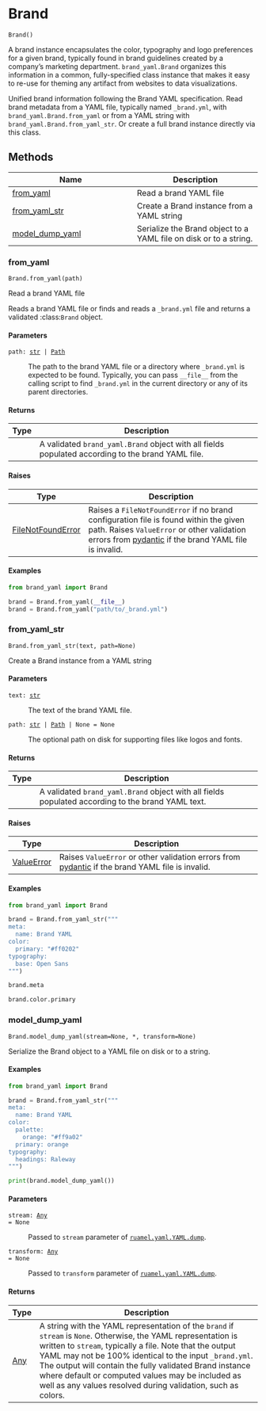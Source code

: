 # Brand { #brand_yaml.Brand }

`Brand()`

A brand instance encapsulates the color, typography and logo preferences for
a given brand, typically found in brand guidelines created by a company's
marketing department. `brand_yaml.Brand` organizes this information in a
common, fully-specified class instance that makes it easy to re-use for
theming any artifact from websites to data visualizations.

Unified brand information following the Brand YAML specification. Read brand
metadata from a YAML file, typically named `_brand.yml`, with
`brand_yaml.Brand.from_yaml` or from a YAML string with
`brand_yaml.Brand.from_yaml_str`. Or create a full brand instance directly
via this class.


## Methods

| Name | Description |
| --- | --- |
| [from_yaml](#brand_yaml.Brand.from_yaml) | Read a brand YAML file |
| [from_yaml_str](#brand_yaml.Brand.from_yaml_str) | Create a Brand instance from a YAML string |
| [model_dump_yaml](#brand_yaml.Brand.model_dump_yaml) | Serialize the Brand object to a YAML file on disk or to a string. |

### from_yaml { #brand_yaml.Brand.from_yaml }

`Brand.from_yaml(path)`

Read a brand YAML file

Reads a brand YAML file or finds and reads a `_brand.yml` file and returns
a validated :class:`Brand` object.

#### Parameters

<code><span class="parameter-name">path</span><span class="parameter-annotation-sep">:</span> <span class="parameter-annotation">[str](`str`) \| [Path](`pathlib.Path`)</span></code>

:   The path to the brand YAML file or a directory where `_brand.yml` is
    expected to be found. Typically, you can pass `__file__` from the
    calling script to find `_brand.yml` in the current directory or any of
    its parent directories.

#### Returns

| Type   | Description                                                                                       |
|--------|---------------------------------------------------------------------------------------------------|
|        | A validated `brand_yaml.Brand` object with all fields populated according to the brand YAML file. |

#### Raises

| Type                                     | Description                                                                                                                                                                                                                      |
|------------------------------------------|----------------------------------------------------------------------------------------------------------------------------------------------------------------------------------------------------------------------------------|
| [FileNotFoundError](`FileNotFoundError`) | Raises a `FileNotFoundError` if no brand configuration file is found within the given path. Raises `ValueError` or other validation errors from [pydantic](https://docs.pydantic.dev/latest/) if the brand YAML file is invalid. |

#### Examples

```python
from brand_yaml import Brand

brand = Brand.from_yaml(__file__)
brand = Brand.from_yaml("path/to/_brand.yml")
```

### from_yaml_str { #brand_yaml.Brand.from_yaml_str }

`Brand.from_yaml_str(text, path=None)`

Create a Brand instance from a YAML string

#### Parameters

<code><span class="parameter-name">text</span><span class="parameter-annotation-sep">:</span> <span class="parameter-annotation">[str](`str`)</span></code>

:   The text of the brand YAML file.

<code><span class="parameter-name">path</span><span class="parameter-annotation-sep">:</span> <span class="parameter-annotation">[str](`str`) \| [Path](`pathlib.Path`) \| None</span> <span class="parameter-default-sep">=</span> <span class="parameter-default">None</span></code>

:   The optional path on disk for supporting files like logos and fonts.

#### Returns

| Type   | Description                                                                                       |
|--------|---------------------------------------------------------------------------------------------------|
|        | A validated `brand_yaml.Brand` object with all fields populated according to the brand YAML text. |

#### Raises

| Type                       | Description                                                                                                                          |
|----------------------------|--------------------------------------------------------------------------------------------------------------------------------------|
| [ValueError](`ValueError`) | Raises `ValueError` or other validation errors from [pydantic](https://docs.pydantic.dev/latest/) if the brand YAML file is invalid. |

#### Examples

```python
from brand_yaml import Brand

brand = Brand.from_yaml_str("""
meta:
  name: Brand YAML
color:
  primary: "#ff0202"
typography:
  base: Open Sans
""")
```

```python
brand.meta
```

```python
brand.color.primary
```

### model_dump_yaml { #brand_yaml.Brand.model_dump_yaml }

`Brand.model_dump_yaml(stream=None, *, transform=None)`

Serialize the Brand object to a YAML file on disk or to a string.

#### Examples

```python
from brand_yaml import Brand

brand = Brand.from_yaml_str("""
meta:
  name: Brand YAML
color:
  palette:
    orange: "#ff9a02"
  primary: orange
typography:
  headings: Raleway
""")
```

::: python-code-preview
```python
print(brand.model_dump_yaml())
```
:::

#### Parameters

<code><span class="parameter-name">stream</span><span class="parameter-annotation-sep">:</span> <span class="parameter-annotation">[Any](`typing.Any`)</span> <span class="parameter-default-sep">=</span> <span class="parameter-default">None</span></code>

:   Passed to `stream` parameter of
    [`ruamel.yaml.YAML.dump`](`ruamel.yaml.YAML.dump`).

<code><span class="parameter-name">transform</span><span class="parameter-annotation-sep">:</span> <span class="parameter-annotation">[Any](`typing.Any`)</span> <span class="parameter-default-sep">=</span> <span class="parameter-default">None</span></code>

:   Passed to `transform` parameter of
    [`ruamel.yaml.YAML.dump`](`ruamel.yaml.YAML.dump`).

#### Returns

| Type                | Description                                                                                                                                                                                                                                                                                                                                                                                                            |
|---------------------|------------------------------------------------------------------------------------------------------------------------------------------------------------------------------------------------------------------------------------------------------------------------------------------------------------------------------------------------------------------------------------------------------------------------|
| [Any](`typing.Any`) | A string with the YAML representation of the `brand` if `stream` is `None`. Otherwise, the YAML representation is written to `stream`, typically a file.  Note that the output YAML may not be 100% identical to the input `_brand.yml`. The output will contain the fully validated Brand instance where default or computed values may be included as well as any values resolved during validation, such as colors. |